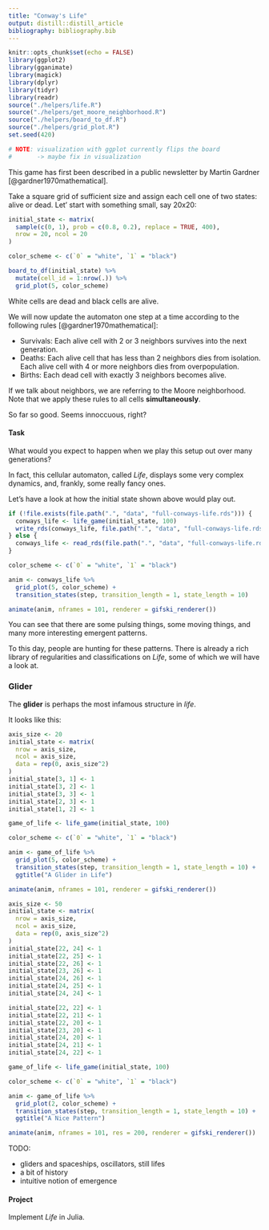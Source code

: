 ```yaml
---
title: "Conway's Life"
output: distill::distill_article
bibliography: bibliography.bib
---
```


```r
knitr::opts_chunk$set(echo = FALSE)
library(ggplot2)
library(gganimate)
library(magick)
library(dplyr)
library(tidyr)
library(readr)
source("./helpers/life.R")
source("./helpers/get_moore_neighborhood.R")
source("./helpers/board_to_df.R")
source("./helpers/grid_plot.R")
set.seed(420)
```

```r
# NOTE: visualization with ggplot currently flips the board
#       -> maybe fix in visualization
```


This game has first been described in a public newsletter by Martin Gardner [@gardner1970mathematical].

Take a square grid of sufficient size and assign each cell one of two states: alive or dead.
Let' start with something small, say 20x20:

```r
initial_state <- matrix(
  sample(c(0, 1), prob = c(0.8, 0.2), replace = TRUE, 400),
  nrow = 20, ncol = 20
)

color_scheme <- c(`0` = "white", `1` = "black")

board_to_df(initial_state) %>% 
  mutate(cell_id = 1:nrow(.)) %>% 
  grid_plot(5, color_scheme)
```

White cells are dead and black cells are alive.

We will now update the automaton one step at a time according to the following rules [@gardner1970mathematical]:

* Survivals: Each alive cell with 2 or 3 neighbors survives into the next generation.
* Deaths: Each alive cell that has less than 2 neighbors dies from isolation. Each alive cell with 4 or more neighbors dies from overpopulation.
* Births: Each dead cell with exactly 3 neighbors becomes alive.

If we talk about neighbors, we are referring to the Moore neighborhood.
Note that we apply these rules to all cells **simultaneously**.

So far so good.
Seems innoccuous, right?

#### Task

What would you expect to happen when we play this setup out over many generations?


In fact, this cellular automaton, called *Life*, displays some very complex dynamics, and, frankly, some really fancy ones.

Let's have a look at how the initial state shown above would play out.

```r
if (!file.exists(file.path(".", "data", "full-conways-life.rds"))) {
  conways_life <- life_game(initial_state, 100)
  write_rds(conways_life, file.path(".", "data", "full-conways-life.rds"))
} else {
  conways_life <- read_rds(file.path(".", "data", "full-conways-life.rds"))
}

color_scheme <- c(`0` = "white", `1` = "black")

anim <- conways_life %>% 
  grid_plot(5, color_scheme) +
  transition_states(step, transition_length = 1, state_length = 10)

animate(anim, nframes = 101, renderer = gifski_renderer())
```

You can see that there are some pulsing things, some moving things, and many more interesting emergent patterns.

To this day, people are hunting for these patterns.
There is already a rich library of regularities and classifications on *Life*, some of which we will have a look at.

### Glider

The **glider** is perhaps the most infamous structure in *life*.

It looks like this:

```r
axis_size <- 20
initial_state <- matrix(
  nrow = axis_size,
  ncol = axis_size,
  data = rep(0, axis_size^2)
)
initial_state[3, 1] <- 1
initial_state[3, 2] <- 1
initial_state[3, 3] <- 1
initial_state[2, 3] <- 1
initial_state[1, 2] <- 1

game_of_life <- life_game(initial_state, 100)

color_scheme <- c(`0` = "white", `1` = "black")

anim <- game_of_life %>% 
  grid_plot(5, color_scheme) +
  transition_states(step, transition_length = 1, state_length = 10) +
  ggtitle("A Glider in Life")

animate(anim, nframes = 101, renderer = gifski_renderer())
```



```r
axis_size <- 50
initial_state <- matrix(
  nrow = axis_size,
  ncol = axis_size,
  data = rep(0, axis_size^2)
)
initial_state[22, 24] <- 1
initial_state[22, 25] <- 1
initial_state[22, 26] <- 1
initial_state[23, 26] <- 1
initial_state[24, 26] <- 1
initial_state[24, 25] <- 1
initial_state[24, 24] <- 1

initial_state[22, 22] <- 1
initial_state[22, 21] <- 1
initial_state[22, 20] <- 1
initial_state[23, 20] <- 1
initial_state[24, 20] <- 1
initial_state[24, 21] <- 1
initial_state[24, 22] <- 1

game_of_life <- life_game(initial_state, 100)

color_scheme <- c(`0` = "white", `1` = "black")

anim <- game_of_life %>% 
  grid_plot(2, color_scheme) +
  transition_states(step, transition_length = 1, state_length = 10) +
  ggtitle("A Nice Pattern")

animate(anim, nframes = 101, res = 200, renderer = gifski_renderer())
```



TODO:

* gliders and spaceships, oscillators, still lifes
* a bit of history
* intuitive notion of emergence






#### Project

Implement *Life* in Julia.